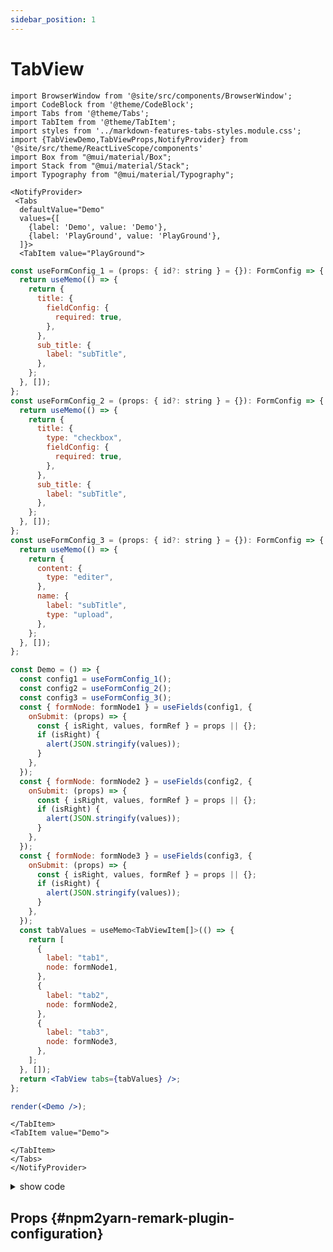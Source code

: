 ```yaml
---
sidebar_position: 1
---
```


# TabView



```mdx-code-block
import BrowserWindow from '@site/src/components/BrowserWindow';
import CodeBlock from '@theme/CodeBlock';
import Tabs from '@theme/Tabs';
import TabItem from '@theme/TabItem';
import styles from '../markdown-features-tabs-styles.module.css';
import {TabViewDemo,TabViewProps,NotifyProvider} from '@site/src/theme/ReactLiveScope/components'
import Box from "@mui/material/Box";
import Stack from "@mui/material/Stack";
import Typography from "@mui/material/Typography";
```

```mdx-code-block
<NotifyProvider>
 <Tabs
  defaultValue="Demo"
  values={[
    {label: 'Demo', value: 'Demo'},
    {label: 'PlayGround', value: 'PlayGround'},
  ]}>
  <TabItem value="PlayGround">
```

```jsx live noInline
const useFormConfig_1 = (props: { id?: string } = {}): FormConfig => {
  return useMemo(() => {
    return {
      title: {
        fieldConfig: {
          required: true,
        },
      },
      sub_title: {
        label: "subTitle",
      },
    };
  }, []);
};
const useFormConfig_2 = (props: { id?: string } = {}): FormConfig => {
  return useMemo(() => {
    return {
      title: {
        type: "checkbox",
        fieldConfig: {
          required: true,
        },
      },
      sub_title: {
        label: "subTitle",
      },
    };
  }, []);
};
const useFormConfig_3 = (props: { id?: string } = {}): FormConfig => {
  return useMemo(() => {
    return {
      content: {
        type: "editer",
      },
      name: {
        label: "subTitle",
        type: "upload",
      },
    };
  }, []);
};

const Demo = () => {
  const config1 = useFormConfig_1();
  const config2 = useFormConfig_2();
  const config3 = useFormConfig_3();
  const { formNode: formNode1 } = useFields(config1, {
    onSubmit: (props) => {
      const { isRight, values, formRef } = props || {};
      if (isRight) {
        alert(JSON.stringify(values));
      }
    },
  });
  const { formNode: formNode2 } = useFields(config2, {
    onSubmit: (props) => {
      const { isRight, values, formRef } = props || {};
      if (isRight) {
        alert(JSON.stringify(values));
      }
    },
  });
  const { formNode: formNode3 } = useFields(config3, {
    onSubmit: (props) => {
      const { isRight, values, formRef } = props || {};
      if (isRight) {
        alert(JSON.stringify(values));
      }
    },
  });
  const tabValues = useMemo<TabViewItem[]>(() => {
    return [
      {
        label: "tab1",
        node: formNode1,
      },
      {
        label: "tab2",
        node: formNode2,
      },
      {
        label: "tab3",
        node: formNode3,
      },
    ];
  }, []);
  return <TabView tabs={tabValues} />;
};

render(<Demo />);
```

```mdx-code-block
</TabItem>
<TabItem value="Demo">
```

<BrowserWindow>
  <TabViewDemo />
</BrowserWindow>

```mdx-code-block
</TabItem>
</Tabs>
</NotifyProvider>
```

<details>
  <summary>show code</summary>
```mdx-code-block
<Tabs>
<TabItem value="componennt">
```

```tsx {5,8,12,41-61} showLineNumbers
import PropsTable from "@site/src/components/PropsTable";
import { FormConfig, TabView, TabViewItem, useFields } from "mui-eazy";
import { useMemo } from "react";
const useFormConfig_1 = (props: { id?: string } = {}): FormConfig => {
  return useMemo(() => {
    return {
      title: {
        fieldConfig: {
          required: true,
        },
      },
      sub_title: {
        label: "subTitle",
      },
    };
  }, []);
};
const useFormConfig_2 = (props: { id?: string } = {}): FormConfig => {
  return useMemo(() => {
    return {
      title: {
        type: "checkbox",
        fieldConfig: {
          required: true,
        },
      },
      sub_title: {
        label: "subTitle",
      },
    };
  }, []);
};
const useFormConfig_3 = (props: { id?: string } = {}): FormConfig => {
  return useMemo(() => {
    return {
      content: {
        type: "editer",
      },
      name: {
        label: "subTitle",
        type: "upload",
      },
    };
  }, []);
};

const Demo = () => {
  const config1 = useFormConfig_1();
  const config2 = useFormConfig_2();
  const config3 = useFormConfig_3();
  const { formNode: formNode1 } = useFields(config1, {
    onSubmit: (props) => {
      const { isRight, values, formRef } = props || {};
      if (isRight) {
        alert(JSON.stringify(values));
      }
    },
  });
  const { formNode: formNode2 } = useFields(config2, {
    onSubmit: (props) => {
      const { isRight, values, formRef } = props || {};
      if (isRight) {
        alert(JSON.stringify(values));
      }
    },
  });
  const { formNode: formNode3 } = useFields(config3, {
    onSubmit: (props) => {
      const { isRight, values, formRef } = props || {};
      if (isRight) {
        alert(JSON.stringify(values));
      }
    },
  });
  const tabValues = useMemo<TabViewItem[]>(() => {
    return [
      {
        label: "tab1",
        node: formNode1,
      },
      {
        label: "tab2",
        node: formNode2,
      },
      {
        label: "tab3",
        node: formNode3,
      },
    ];
  }, []);
  return <TabView tabs={tabValues} />;
};
```

```mdx-code-block
</TabItem>
<TabItem value="data">
```

```tsx {61-68} showLineNumbers
export const imgeList = [
  "https://qiniu.moderate.run/img/20220831081227.png",
  "https://qiniu.moderate.run/img/QQ20230420-204615%402x.png",
  "https://qiniu.moderate.run/img/QQ20230420-205004%402x.png",
  "https://qiniu.moderate.run/img/20220831081227.png",
  "https://qiniu.moderate.run/img/QQ20230420-204615%402x.png",
  "https://qiniu.moderate.run/img/QQ20230420-205004%402x.png",
  "https://qiniu.moderate.run/img/20220831081227.png",
  "https://qiniu.moderate.run/img/QQ20230420-204615%402x.png",
  "https://qiniu.moderate.run/img/QQ20230420-205004%402x.png",
];
```

```mdx-code-block
</TabItem>
</Tabs>
```

</details>

## Props {#npm2yarn-remark-plugin-configuration}

<TabViewProps />
